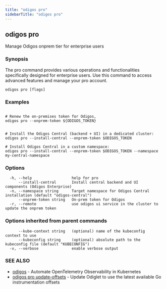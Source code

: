 ```yaml
---
title: "odigos pro"
sidebarTitle: "odigos pro"
---
```

## odigos pro

Manage Odigos onprem tier for enterprise users

### Synopsis

The pro command provides various operations and functionalities specifically designed for enterprise users. Use this command to access advanced features and manage your pro account.

```
odigos pro [flags]
```

### Examples

```
  
# Renew the on-premises token for Odigos,
odigos pro --onprem-token ${ODIGOS_TOKEN}


# Install the Odigos Central (backend + UI) in a dedicated cluster:
odigos pro --install-central --onprem-token $ODIGOS_TOKEN

# Install Odigos Central in a custom namespace:
odigos pro --install-central --onprem-token $ODIGOS_TOKEN --namespace my-central-namespace

```

### Options

```
  -h, --help                  help for pro
      --install-central       Install central backend and UI components (Odigos Enterprise)
  -n, --namespace string      Target namespace for Odigos Central installation (default "odigos-central")
      --onprem-token string   On-prem token for Odigos
  -r, --remote                use odigos ui service in the cluster to update the onprem token
```

### Options inherited from parent commands

```
      --kube-context string   (optional) name of the kubeconfig context to use
      --kubeconfig string     (optional) absolute path to the kubeconfig file (default "KUBECONFIG")
  -v, --verbose               enable verbose output
```

### SEE ALSO

* [odigos](/cli/odigos)	 - Automate OpenTelemetry Observability in Kubernetes
* [odigos pro update-offsets](/cli/odigos_pro_update-offsets)	 - Update Odiglet to use the latest available Go instrumentation offsets
